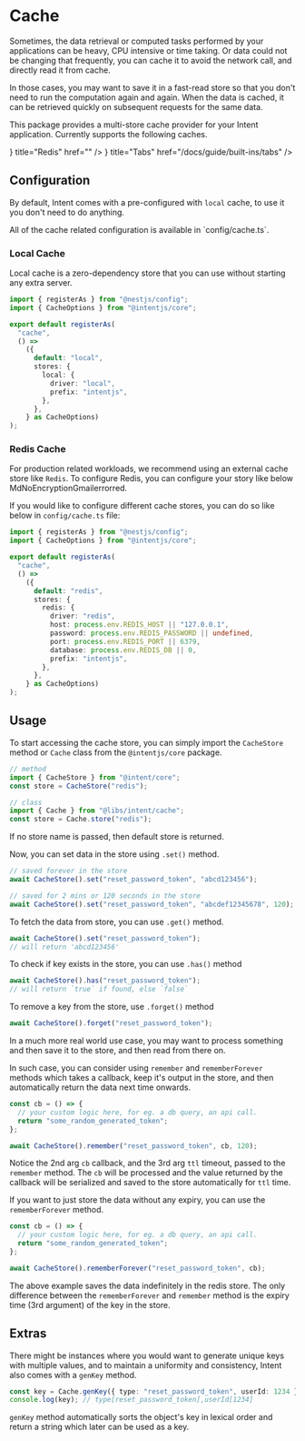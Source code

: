 
# Cache

Sometimes, the data retrieval or computed tasks performed by your applications can be heavy, CPU intensive or time taking. Or data could not be changing that frequently, you can cache it to avoid the network call, and directly read it from cache. 

In those cases, you may want to save it in a fast-read store so that you don't need to run the computation again and again. When the data is cached, it can be retrieved quickly on subsequent requests for the same data.

This package provides a multi-store cache provider for your Intent application. Currently supports the following caches.

<Cards>
  <Card icon={<RedisLogo />} title="Redis" href="" />
  <Card icon={<InMemoryCacheLogo />} title="Tabs" href="/docs/guide/built-ins/tabs" />
</Cards>

## Configuration

By default, Intent comes with a pre-configured with `local` cache, to use it you don't need to do anything.

<Callout type="info">
All of the cache related configuration is available in `config/cache.ts`.
</Callout>

### Local Cache

Local cache is a zero-dependency store that you can use without starting any extra server.

```ts
import { registerAs } from "@nestjs/config";
import { CacheOptions } from "@intentjs/core";

export default registerAs(
  "cache",
  () =>
    ({
      default: "local",
      stores: {
        local: {
          driver: "local",
          prefix: "intentjs",
        },
      },
    } as CacheOptions)
);
```

### Redis Cache

For production related workloads, we recommend using an external cache store like `Redis`. To configure Redis, you can configure your story like below MdNoEncryptionGmailerrorred.

If you would like to configure different cache stores, you can do so like below in `config/cache.ts` file:

```typescript
import { registerAs } from "@nestjs/config";
import { CacheOptions } from "@intentjs/core";

export default registerAs(
  "cache",
  () =>
    ({
      default: "redis",
      stores: {
        redis: {
          driver: "redis",
          host: process.env.REDIS_HOST || "127.0.0.1",
          password: process.env.REDIS_PASSWORD || undefined,
          port: process.env.REDIS_PORT || 6379,
          database: process.env.REDIS_DB || 0,
          prefix: "intentjs",
        },
      },
    } as CacheOptions)
);
```

## Usage

To start accessing the cache store, you can simply import the `CacheStore` method or `Cache` class from the `@intentjs/core` package.

```typescript
// method
import { CacheStore } from "@intent/core";
const store = CacheStore("redis");

// class
import { Cache } from "@libs/intent/cache";
const store = Cache.store("redis");
```

If no store name is passed, then default store is returned.

Now, you can set data in the store using `.set()` method.

```typescript
// saved forever in the store
await CacheStore().set("reset_password_token", "abcd123456");

// saved for 2 mins or 120 seconds in the store
await CacheStore().set("reset_password_token", "abcdef12345678", 120);
```

To fetch the data from store, you can use `.get()` method.

```typescript
await CacheStore().set("reset_password_token");
// will return 'abcd123456'
```

To check if key exists in the store, you can use `.has()` method

```typescript
await CacheStore().has("reset_password_token");
// will return `true` if found, else `false`
```

To remove a key from the store, use `.forget()` method

```typescript
await CacheStore().forget("reset_password_token");
```

In a much more real world use case, you may want to process something and then save it to the store, and then read from there on. 

In such case, you can consider using `remember` and `rememberForever` methods which takes a callback, keep it's output in the store, and then automatically return the data next time onwards.

```ts
const cb = () => {
  // your custom logic here, for eg. a db query, an api call.
  return "some_random_generated_token";
};

await CacheStore().remember("reset_password_token", cb, 120);
```

Notice the 2nd arg `cb` callback, and the 3rd arg `ttl` timeout, passed to the `remember` method. The `cb` will be processed and the value returned by the callback will be serialized and saved to the store automatically for `ttl` time.


If you want to just store the data without any expiry, you can use the `rememberForever` method.

```ts
const cb = () => {
  // your custom logic here, for eg. a db query, an api call.
  return "some_random_generated_token";
};

await CacheStore().rememberForever("reset_password_token", cb);
```

The above example saves the data indefinitely in the redis store. The only difference between the `rememberForever` and `remember` method is the expiry time (3rd argument) of the key in the store.

## Extras

There might be instances where you would want to generate unique keys with multiple values, and to maintain a uniformity and consistency, Intent also comes with a `genKey` method.

```typescript
const key = Cache.genKey({ type: "reset_password_token", userId: 1234 });
console.log(key); // type[reset_password_token],userId[1234]
```

`genKey` method automatically sorts the object's key in lexical order and return a string which later can be used as a key.
